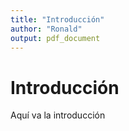 ```yaml
---
title: "Introducción"
author: "Ronald"
output: pdf_document
---
```


# Introducción

Aquí va la introducción
